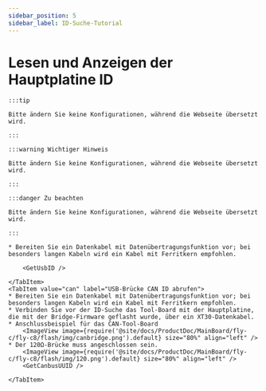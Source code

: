 ```yaml
---
sidebar_position: 5
sidebar_label: ID-Suche-Tutorial
---
```








# Lesen und Anzeigen der Hauptplatine ID

    :::tip

    Bitte ändern Sie keine Konfigurationen, während die Webseite übersetzt wird.

    :::

    :::warning Wichtiger Hinweis

    Bitte ändern Sie keine Konfigurationen, während die Webseite übersetzt wird.

    :::

    :::danger Zu beachten

    Bitte ändern Sie keine Konfigurationen, während die Webseite übersetzt wird.

    :::

<Tabs>
    <TabItem value="usb" label="USB ID abrufen" default>
        
    * Bereiten Sie ein Datenkabel mit Datenübertragungsfunktion vor; bei besonders langen Kabeln wird ein Kabel mit Ferritkern empfohlen.
    
        <GetUsbID />
        
    </TabItem>
    <TabItem value="can" label="USB-Brücke CAN ID abrufen">
    * Bereiten Sie ein Datenkabel mit Datenübertragungsfunktion vor; bei besonders langen Kabeln wird ein Kabel mit Ferritkern empfohlen.
    * Verbinden Sie vor der ID-Suche das Tool-Board mit der Hauptplatine, die mit der Bridge-Firmware geflasht wurde, über ein XT30-Datenkabel.
    * Anschlussbeispiel für das CAN-Tool-Board
        <ImageView image={require('@site/docs/ProductDoc/MainBoard/fly-c/fly-c8/flash/img/canbridge.png').default} size="80%" align="left" /> 
    * Der 120Ω-Brücke muss angeschlossen sein.
        <ImageView image={require('@site/docs/ProductDoc/MainBoard/fly-c/fly-c8/flash/img/120.png').default} size="80%" align="left" /> 
        <GetCanbusUUID />

    </TabItem>
</Tabs>